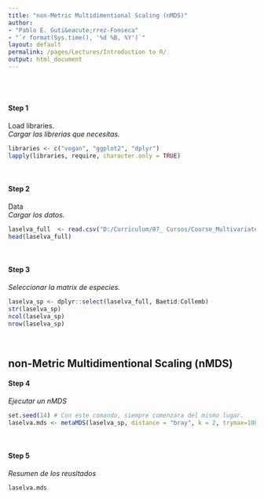 ```yaml
---
title: "non-Metric Multidimentional Scaling (nMDS)"
author: 
- "Pablo E. Guti&eacute;rrez-Fonseca"
- "`r format(Sys.time(), '%d %B, %Y')`"
layout: default
permalink: /pages/Lectures/Introduction to R/
output: html_document
---
```

<br/>
<br/>

#### **Step 1**
Load libraries.<br>
_Cargar las librerias que necesitas._
```r
libraries <- c("vegan", "ggplot2", "dplyr")
lapply(libraries, require, character.only = TRUE)
```

<br/>

#### **Step 2**
Data<br>
_Cargar los datos._
```r
laselva_full  <- read.csv("D:/Curriculum/07_ Cursos/Course_Multivariate_Stat_for_Ecological_Data/data/nMDS_laSelva.csv")
head(laselva_full)

```

<br/>

#### **Step 3** 
_Seleccionar la matrix de especies._
```r
laselva_sp <- dplyr::select(laselva_full, Baetid:Collemb)
str(laselva_sp)
ncol(laselva_sp)
nrow(laselva_sp)

```

<br/>

## non-Metric Multidimentional Scaling (nMDS)

#### **Step 4**
_Ejecutar un nMDS_
```r
set.seed(14) # Con este comando, siempre comenzara del mismo lugar.
laselva.mds <- metaMDS(laselva_sp, distance = "bray", k = 2, trymax=100)  #using all the defaults
```

<br>

#### **Step 5**
_Resumen de los reusltados_
```r
laselva.mds
```

